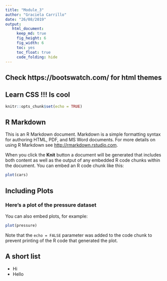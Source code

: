 ```yaml
---
title: "Module_3"
author: "Graciela Carrillo"
date: "26/08/2019"
output: 
   html_document: 
     keep_md: true
     fig_height: 6
     fig_width: 6
     toc: yes
     toc_float: true
     code_folding: hide
---
```


## Check https://bootswatch.com/ for html themes
## Learn CSS !!! Is cool

```r
knitr::opts_chunk$set(echo = TRUE)
```

## R Markdown {#nextsteps .emphasized}

This is an R Markdown document. Markdown is a simple formatting syntax for authoring HTML, PDF, and MS Word documents. For more details on using R Markdown see <http://rmarkdown.rstudio.com>.

When you click the **Knit** button a document will be generated that includes both content as well as the output of any embedded R code chunks within the document. You can embed an R code chunk like this:

```r
plot(cars)
```

## Including Plots

### Here's a plot of the pressure dataset

You can also embed plots, for example:

```r
plot(pressure)
```

Note that the `echo = FALSE` parameter was added to the code chunk to prevent printing of the R code that generated the plot.

## A short list

* Hi
* Hello